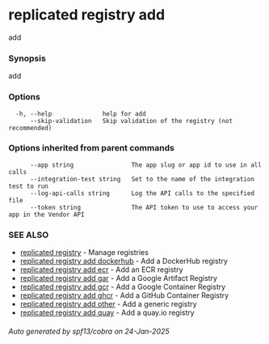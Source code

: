 # replicated registry add

add

### Synopsis

add

### Options

```
  -h, --help              help for add
      --skip-validation   Skip validation of the registry (not recommended)
```

### Options inherited from parent commands

```
      --app string                The app slug or app id to use in all calls
      --integration-test string   Set to the name of the integration test to run
      --log-api-calls string      Log the API calls to the specified file
      --token string              The API token to use to access your app in the Vendor API
```

### SEE ALSO

* [replicated registry](replicated-cli-registry)	 - Manage registries
* [replicated registry add dockerhub](replicated-cli-registry-add-dockerhub)	 - Add a DockerHub registry
* [replicated registry add ecr](replicated-cli-registry-add-ecr)	 - Add an ECR registry
* [replicated registry add gar](replicated-cli-registry-add-gar)	 - Add a Google Artifact Registry
* [replicated registry add gcr](replicated-cli-registry-add-gcr)	 - Add a Google Container Registry
* [replicated registry add ghcr](replicated-cli-registry-add-ghcr)	 - Add a GitHub Container Registry
* [replicated registry add other](replicated-cli-registry-add-other)	 - Add a generic registry
* [replicated registry add quay](replicated-cli-registry-add-quay)	 - Add a quay.io registry

###### Auto generated by spf13/cobra on 24-Jan-2025
